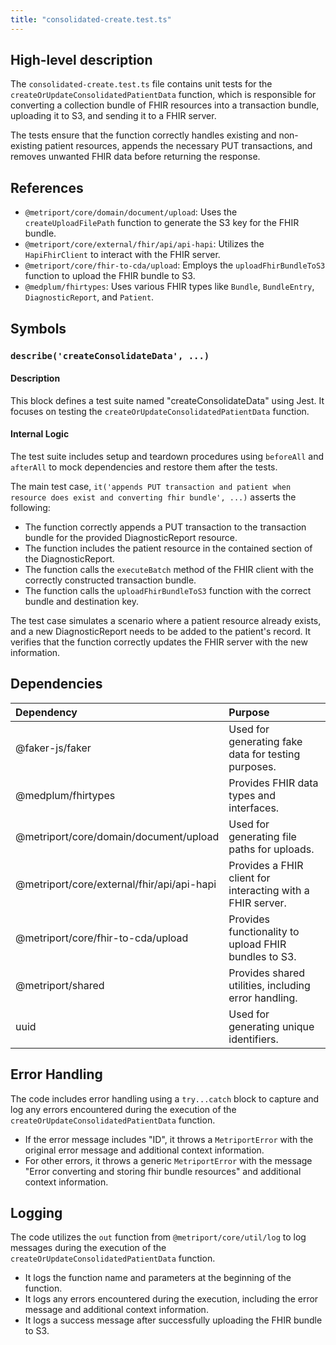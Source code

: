```yaml
---
title: "consolidated-create.test.ts"
---
```


## High-level description
The `consolidated-create.test.ts` file contains unit tests for the `createOrUpdateConsolidatedPatientData` function, which is responsible for converting a collection bundle of FHIR resources into a transaction bundle, uploading it to S3, and sending it to a FHIR server. 

The tests ensure that the function correctly handles existing and non-existing patient resources, appends the necessary PUT transactions, and removes unwanted FHIR data before returning the response.

## References
- `@metriport/core/domain/document/upload`: Uses the `createUploadFilePath` function to generate the S3 key for the FHIR bundle.
- `@metriport/core/external/fhir/api/api-hapi`: Utilizes the `HapiFhirClient` to interact with the FHIR server.
- `@metriport/core/fhir-to-cda/upload`: Employs the `uploadFhirBundleToS3` function to upload the FHIR bundle to S3.
- `@medplum/fhirtypes`: Uses various FHIR types like `Bundle`, `BundleEntry`, `DiagnosticReport`, and `Patient`.

## Symbols

### `describe('createConsolidateData', ...)`
#### Description
This block defines a test suite named "createConsolidateData" using Jest. It focuses on testing the `createOrUpdateConsolidatedPatientData` function.

#### Internal Logic
The test suite includes setup and teardown procedures using `beforeAll` and `afterAll` to mock dependencies and restore them after the tests. 

The main test case, `it('appends PUT transaction and patient when resource does exist and converting fhir bundle', ...)` asserts the following:
- The function correctly appends a PUT transaction to the transaction bundle for the provided DiagnosticReport resource.
- The function includes the patient resource in the contained section of the DiagnosticReport.
- The function calls the `executeBatch` method of the FHIR client with the correctly constructed transaction bundle.
- The function calls the `uploadFhirBundleToS3` function with the correct bundle and destination key.

The test case simulates a scenario where a patient resource already exists, and a new DiagnosticReport needs to be added to the patient's record. It verifies that the function correctly updates the FHIR server with the new information.

## Dependencies
| Dependency | Purpose |
|:-----------|:--------|
| @faker-js/faker | Used for generating fake data for testing purposes. |
| @medplum/fhirtypes | Provides FHIR data types and interfaces. |
| @metriport/core/domain/document/upload | Used for generating file paths for uploads. |
| @metriport/core/external/fhir/api/api-hapi | Provides a FHIR client for interacting with a FHIR server. |
| @metriport/core/fhir-to-cda/upload | Provides functionality to upload FHIR bundles to S3. |
| @metriport/shared | Provides shared utilities, including error handling. |
| uuid | Used for generating unique identifiers. |

## Error Handling
The code includes error handling using a `try...catch` block to capture and log any errors encountered during the execution of the `createOrUpdateConsolidatedPatientData` function. 
- If the error message includes "ID", it throws a `MetriportError` with the original error message and additional context information.
- For other errors, it throws a generic `MetriportError` with the message "Error converting and storing fhir bundle resources" and additional context information.

## Logging
The code utilizes the `out` function from `@metriport/core/util/log` to log messages during the execution of the `createOrUpdateConsolidatedPatientData` function. 
- It logs the function name and parameters at the beginning of the function.
- It logs any errors encountered during the execution, including the error message and additional context information.
- It logs a success message after successfully uploading the FHIR bundle to S3.
